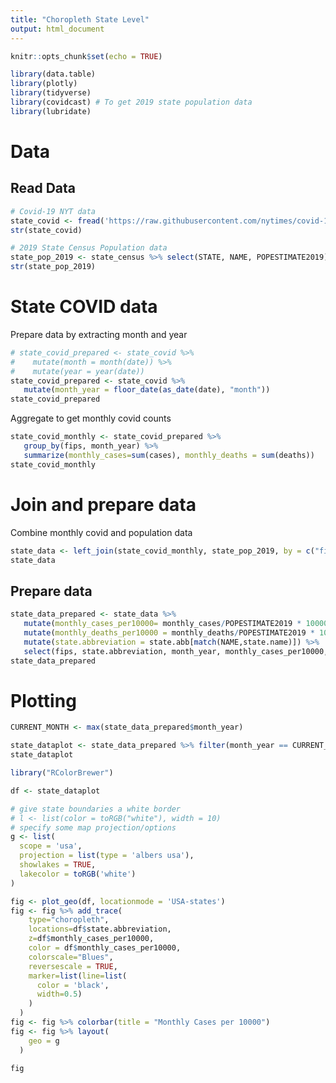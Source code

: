 ```yaml
---
title: "Choropleth State Level"
output: html_document
---
```


```r
knitr::opts_chunk$set(echo = TRUE)
```

```r
library(data.table)
library(plotly)
library(tidyverse)
library(covidcast) # To get 2019 state population data
library(lubridate)
```

# Data

## Read Data
```r
# Covid-19 NYT data
state_covid <- fread('https://raw.githubusercontent.com/nytimes/covid-19-data/master/us-states.csv')
str(state_covid)

# 2019 State Census Population data
state_pop_2019 <- state_census %>% select(STATE, NAME, POPESTIMATE2019)
str(state_pop_2019)
```
# State COVID data

Prepare data by extracting month and year
```r
# state_covid_prepared <- state_covid %>%
#    mutate(month = month(date)) %>%
#    mutate(year = year(date))
state_covid_prepared <- state_covid %>%
   mutate(month_year = floor_date(as_date(date), "month"))
state_covid_prepared
```
Aggregate to get monthly covid counts
```r
state_covid_monthly <- state_covid_prepared %>%
   group_by(fips, month_year) %>% 
   summarize(monthly_cases=sum(cases), monthly_deaths = sum(deaths))
state_covid_monthly
```


# Join and prepare data
Combine monthly covid and population data
```r
state_data <- left_join(state_covid_monthly, state_pop_2019, by = c("fips"="STATE"), keep = FALSE)
state_data
```
## Prepare data
```r
state_data_prepared <- state_data %>%
   mutate(monthly_cases_per10000= monthly_cases/POPESTIMATE2019 * 10000) %>%
   mutate(monthly_deaths_per10000 = monthly_deaths/POPESTIMATE2019 * 10000) %>%
   mutate(state.abbreviation = state.abb[match(NAME,state.name)]) %>%
   select(fips, state.abbreviation, month_year, monthly_cases_per10000, monthly_deaths_per10000)
state_data_prepared
```
# Plotting


```r
CURRENT_MONTH <- max(state_data_prepared$month_year)

state_dataplot <- state_data_prepared %>% filter(month_year == CURRENT_MONTH)
state_dataplot
```

```r

library("RColorBrewer")

df <- state_dataplot

# give state boundaries a white border
# l <- list(color = toRGB("white"), width = 10)
# specify some map projection/options
g <- list(
  scope = 'usa',
  projection = list(type = 'albers usa'),
  showlakes = TRUE,
  lakecolor = toRGB('white')
)

fig <- plot_geo(df, locationmode = 'USA-states')
fig <- fig %>% add_trace(
    type="choropleth",
    locations=df$state.abbreviation,
    z=df$monthly_cases_per10000,
    color = df$monthly_cases_per10000,
    colorscale="Blues",
    reversescale = TRUE,
    marker=list(line=list(
      color = 'black',
      width=0.5)
    )
  )
fig <- fig %>% colorbar(title = "Monthly Cases per 10000")
fig <- fig %>% layout(
    geo = g
  )

fig
```


